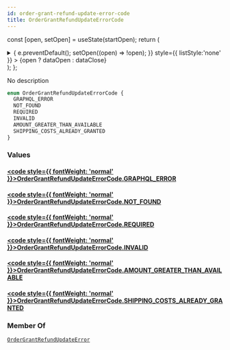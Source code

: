 ```yaml
---
id: order-grant-refund-update-error-code
title: OrderGrantRefundUpdateErrorCode
---
```






const [open, setOpen] = useState(startOpen);
return (
<details {...(open ? { open: true } : {})} className="details" style={{ border:'none', boxShadow:'none', background:'var(--ifm-background-color)' }}>
<summary
onClick={(e) => {
e.preventDefault();
setOpen((open) => !open);
}}
style={{ listStyle:'none' }} >
{open ? dataOpen : dataClose}
</summary>
{open && children}
</details>
);
};

No description

```graphql
enum OrderGrantRefundUpdateErrorCode {
  GRAPHQL_ERROR
  NOT_FOUND
  REQUIRED
  INVALID
  AMOUNT_GREATER_THAN_AVAILABLE
  SHIPPING_COSTS_ALREADY_GRANTED
}
```

### Values

#### [<code style={{ fontWeight: 'normal' }}>OrderGrantRefundUpdateErrorCode.<b>GRAPHQL_ERROR</b></code>](#)

#### [<code style={{ fontWeight: 'normal' }}>OrderGrantRefundUpdateErrorCode.<b>NOT_FOUND</b></code>](#)

#### [<code style={{ fontWeight: 'normal' }}>OrderGrantRefundUpdateErrorCode.<b>REQUIRED</b></code>](#)

#### [<code style={{ fontWeight: 'normal' }}>OrderGrantRefundUpdateErrorCode.<b>INVALID</b></code>](#)

#### [<code style={{ fontWeight: 'normal' }}>OrderGrantRefundUpdateErrorCode.<b>AMOUNT_GREATER_THAN_AVAILABLE</b></code>](#)

#### [<code style={{ fontWeight: 'normal' }}>OrderGrantRefundUpdateErrorCode.<b>SHIPPING_COSTS_ALREADY_GRANTED</b></code>](#)

### Member Of

[`OrderGrantRefundUpdateError`](../../../api-reference/orders/objects/order-grant-refund-update-error.mdx) <Badge class="badge badge--secondary" text="object"/>
